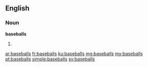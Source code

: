 {{also|Baseballs}}
==English==

===Noun===
'''baseballs'''
# {{plural of|baseball}}

[[ar:baseballs]]
[[fr:baseballs]]
[[ku:baseballs]]
[[mg:baseballs]]
[[my:baseballs]]
[[pt:baseballs]]
[[simple:baseballs]]
[[sv:baseballs]]